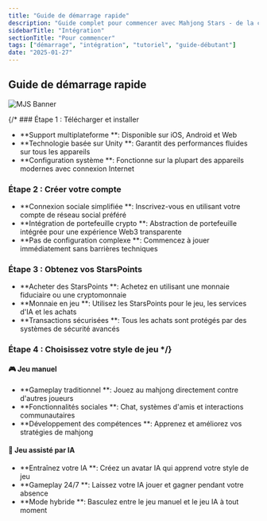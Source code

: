 ```yaml
---
title: "Guide de démarrage rapide"
description: "Guide complet pour commencer avec Mahjong Stars - de la création de compte à votre première partie alimentée par l'IA"
sidebarTitle: "Intégration"
sectionTitle: "Pour commencer"
tags: ["démarrage", "intégration", "tutoriel", "guide-débutant"]
date: "2025-01-27"
---
```


## Guide de démarrage rapide

![MJS Banner](/static/images/comingsoon.webp)

{/* ### Étape 1 : Télécharger et installer
- **Support multiplateforme **: Disponible sur iOS, Android et Web
- **Technologie basée sur Unity **: Garantit des performances fluides sur tous les appareils
- **Configuration système **: Fonctionne sur la plupart des appareils modernes avec connexion Internet

### Étape 2 : Créer votre compte
- **Connexion sociale simplifiée **: Inscrivez-vous en utilisant votre compte de réseau social préféré
- **Intégration de portefeuille crypto **: Abstraction de portefeuille intégrée pour une expérience Web3 transparente
- **Pas de configuration complexe **: Commencez à jouer immédiatement sans barrières techniques

### Étape 3 : Obtenez vos StarsPoints
- **Acheter des StarsPoints **: Achetez en utilisant une monnaie fiduciaire ou une cryptomonnaie
- **Monnaie en jeu **: Utilisez les StarsPoints pour le jeu, les services d'IA et les achats
- **Transactions sécurisées **: Tous les achats sont protégés par des systèmes de sécurité avancés

### Étape 4 : Choisissez votre style de jeu */}

#### 🎮 Jeu manuel
- **Gameplay traditionnel **: Jouez au mahjong directement contre d'autres joueurs
- **Fonctionnalités sociales **: Chat, systèmes d'amis et interactions communautaires
- **Développement des compétences **: Apprenez et améliorez vos stratégies de mahjong

#### 🤖 Jeu assisté par IA
- **Entraînez votre IA **: Créez un avatar IA qui apprend votre style de jeu
- **Gameplay 24/7 **: Laissez votre IA jouer et gagner pendant votre absence
- **Mode hybride **: Basculez entre le jeu manuel et le jeu IA à tout moment